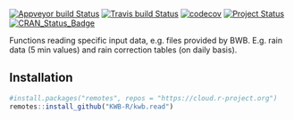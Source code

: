 [![Appveyor build Status](https://ci.appveyor.com/api/projects/status/github/KWB-R/kwb.read?branch=master&svg=true)](https://ci.appveyor.com/project/KWB-R/kwb-read/branch/master)
[![Travis build Status](https://travis-ci.org/KWB-R/kwb.read.svg?branch=master)](https://travis-ci.org/KWB-R/kwb.read)
[![codecov](https://codecov.io/github/KWB-R/kwb.read/branch/master/graphs/badge.svg)](https://codecov.io/github/KWB-R/kwb.read)
[![Project Status](https://img.shields.io/badge/lifecycle-experimental-orange.svg)](https://www.tidyverse.org/lifecycle/#experimental)
[![CRAN_Status_Badge](https://www.r-pkg.org/badges/version/kwb.read)]()

Functions reading specific input data, e.g. files provided by BWB. 
E.g. rain data (5 min values) and rain correction tables (on daily basis).

## Installation

```r
#install.packages("remotes", repos = "https://cloud.r-project.org")
remotes::install_github("KWB-R/kwb.read")
```
